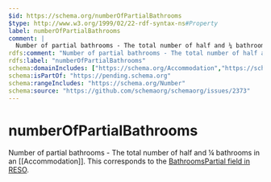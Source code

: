 ```yaml
---
$id: https://schema.org/numberOfPartialBathrooms
$type: http://www.w3.org/1999/02/22-rdf-syntax-ns#Property
label: numberOfPartialBathrooms
comment: |
  Number of partial bathrooms - The total number of half and ¼ bathrooms in an [[Accommodation]]. This corresponds to the [BathroomsPartial field in RESO](https://ddwiki.reso.org/display/DDW17/BathroomsPartial+Field). 
rdfs:comment: "Number of partial bathrooms - The total number of half and ¼ bathrooms in an [[Accommodation]]. This corresponds to the [BathroomsPartial field in RESO](https://ddwiki.reso.org/display/DDW17/BathroomsPartial+Field). "
rdfs:label: "numberOfPartialBathrooms"
schema:domainIncludes: ["https://schema.org/Accommodation","https://schema.org/FloorPlan"]
schema:isPartOf: "https://pending.schema.org"
schema:rangeIncludes: "https://schema.org/Number"
schema:source: "https://github.com/schemaorg/schemaorg/issues/2373"
---
```


# numberOfPartialBathrooms

Number of partial bathrooms - The total number of half and ¼ bathrooms in an [[Accommodation]]. This corresponds to the [BathroomsPartial field in RESO](https://ddwiki.reso.org/display/DDW17/BathroomsPartial+Field). 


